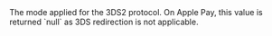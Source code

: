 <ResponseField name="SecureMode" type="string">    
The mode applied for the 3DS2 protocol. On Apple Pay, this value is returned `null` as 3DS redirection is not applicable.  
</ResponseField>